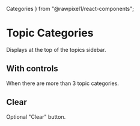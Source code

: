
  Categories
} from "@rawpixel1/react-components";


<Meta title="Topics/Categories" decorators={[withKnobs]} />

# Topic Categories

Displays at the top of the topics sidebar.

## With controls

When there are more than 3 topic categories.

<Preview>
  <Story name="controls">
    <Centered style={{background: "#F4F4F4"}}>
      <Categories
        categories={object("categories", 
          [
            {
              id: 1,
              title: "All",
              visible: true
            },
            {
              id: 2,
              title: "Elements",
              visible: true
            },
            {
              id: 3,
              title: "Stickers",
              visible: true
            },
            {
              id: 4,
              title: "Photos",
              visible: false
            },
            {
              id: 5,
              title: "Wallpaper",
              visible: true
            }
          ], "controls")
        }
        title={text("title", "Graphics", "controls")}
        showClear={boolean("showClear", false, "controls")}
        onClearClick={action("clear-click")}
        onCategoryClick={action("category-click")}
      />
    </Centered>
  </Story>
</Preview>

## Clear

Optional "Clear" button.

<Preview>
  <Story name="no-controls">
    <Centered style={{background: "#F4F4F4"}}>
      <Categories
        categories={object("categories", 
          [
            {
              id: 1,
              title: "All",
              visible: true
            },
            {
              id: 2,
              title: "Elements",
              visible: true
            },
            {
              id: 3,
              title: "Stickers",
              visible: true
            }
          ], "clear")
        }
        title={text("title", "Graphics", "clear")}
        showClear={boolean("showClear", true, "clear")}
        onClearClick={action("clear-click")}
        onCategoryClick={action("category-click")}
      />
    </Centered>
  </Story>
</Preview>

